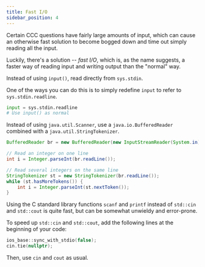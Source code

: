 ```yaml
---
title: Fast I/O
sidebar_position: 4
---
```



Certain CCC questions have fairly large amounts of input, which can cause an otherwise fast solution to become bogged down and time out simply reading all the input.

Luckily, there's a solution -- _fast I/O_, which is, as the name suggests, a faster way of reading input and writing output than the "normal" way.

<Tabs>
<TabItem value="py" label="Python" default>

Instead of using `input()`, read directly from `sys.stdin`.

One of the ways you can do this is to simply redefine `input` to refer to `sys.stdin.readline`.

```py
input = sys.stdin.readline
# Use input() as normal
```

</TabItem>

<TabItem value="java" label="Java">

Instead of using `java.util.Scanner`, use a `java.io.BufferedReader` combined with a `java.util.StringTokenizer`.

```java
BufferedReader br = new BufferedReader(new InputStreamReader(System.in));

// Read an integer on one line
int i = Integer.parseInt(br.readLine());

// Read several integers on the same line
StringTokenizer st = new StringTokenizer(br.readLine());
while (st.hasMoreTokens()) {
	int i = Integer.parseInt(st.nextToken());
}
```

</TabItem>

<TabItem value="cpp" label="C++">

Using the C standard library functions `scanf` and `printf` instead of `std::cin` and `std::cout` is quite fast, but can be somewhat unwieldy and error-prone.

To speed up `std::cin` and `std::cout`, add the following lines at the beginning of your code:

```cpp
ios_base::sync_with_stdio(false);
cin.tie(nullptr);
```

Then, use `cin` and `cout` as usual.

</TabItem>
</Tabs>
